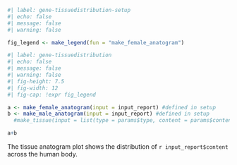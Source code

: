 ```r
#| label: gene-tissuedistribution-setup
#| echo: false
#| message: false
#| warning: false

fig_legend <- make_legend(fun = "make_female_anatogram")
```

```r
#| label: gene-tissuedistribution
#| echo: false
#| message: false
#| warning: false
#| fig-height: 7.5
#| fig-width: 12
#| fig-cap: !expr fig_legend

a <- make_female_anatogram(input = input_report) #defined in setup
b <- make_male_anatogram(input = input_report) #defined in setup
  #make_tissue(input = list(type = params$type, content = params$content))

a+b
```
  
The tissue anatogram plot shows the distribution of `r input_report$content` across the human body. 
